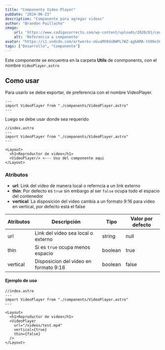 ```yaml
---
title: "Componente Video Player"
pubDate: "2024-06-23"
description: "Componente para agregar videos"
author: "Brandon Paillacho"
image:
    url: 'https://www.codigocorrecto.com/wp-content/uploads/2020/01/componentes-compressor.jpg'
    alt: 'Referencia a componente'
avatar: "https://i1.sndcdn.com/artworks-oGvaMt0dsBWPL7WZ-qgbAMA-t500x500.jpg"
tags: ["Desarrollo", "Componente"]
---
```



Este componente se encuentra en la carpeta **Utils** de conmponents, con el nombre `VideoPlayer.astro`

## Como usar

Para usarlo se debe exportar, de preferencia con el nombre VideoPlayer.

```astro
---
import VideoPlayer from "./components/VideoPlayer.astro"
---
```

Luego se debe usar donde sea requerido

```astro
//index.astro
---
import VideoPlayer from "./components/VideoPlayer.astro"
---

<Layout>
  <h1>Reproductor de video</h1>
  <VideoPlayer/> <--- Uso del componente aqui
</Layout>
```

### Atributos

- **url**: Link del video de manera local o referncia a un link externo
- **thin**: Por defecto es `true` sin embargo al ser `false` ocupa todo el espacio del contenedor
- **vertical**: La disposición del video cambia a un formato 9:16 para video en vertical, por defecto esta el false

| Atributos | Descripción                           | Tipo    | Valor por defecto |
| --------- | ------------------------------------- | ------- | ----------------- |
| url       | Link del video sea local o externo    | string  | null              |
| thin      | Si es `true` ocupa menos espacio      | boolean | true              |
| vertical  | Disposicion del video en formato 9:16 | boolean | false             |

#### Ejemplo de uso

```astro
//index.astro
---
import VideoPlayer from "./components/VideoPlayer.astro"
---

<Layout>
  <h1>Reproductor de video</h1>
  <VideoPlayer 
    url="/videos/test.mp4" 
    vertical={true} 
    thin={false}
  />
</Layout>
```